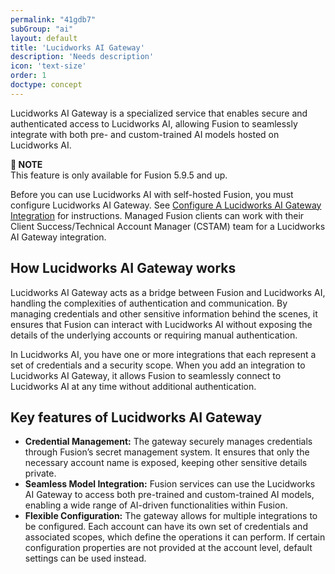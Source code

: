 ```yaml
---
permalink: "41gdb7"
subGroup: "ai"
layout: default
title: 'Lucidworks AI Gateway'
description: 'Needs description'
icon: 'text-size'
order: 1
doctype: concept
---
```


Lucidworks AI Gateway is a specialized service that enables secure and authenticated access to Lucidworks AI, allowing Fusion to seamlessly integrate with both pre- and custom-trained AI models hosted on Lucidworks AI.

**📌 NOTE**\
This feature is only available for Fusion 5.9.5 and up.

Before you can use Lucidworks AI with self-hosted Fusion, you must configure Lucidworks AI Gateway.
See [Configure A Lucidworks AI Gateway Integration](/how-to/y6euxl/configure-a-lucidworks-ai-gateway-integration) for instructions.
Managed Fusion clients can work with their Client Success/Technical Account Manager (CSTAM) team for a Lucidworks AI Gateway integration.

## How Lucidworks AI Gateway works

Lucidworks AI Gateway acts as a bridge between Fusion and Lucidworks AI, handling the complexities of authentication and communication.
By managing credentials and other sensitive information behind the scenes, it ensures that Fusion can interact with Lucidworks AI without exposing the details of the underlying accounts or requiring manual authentication.

In Lucidworks AI, you have one or more integrations that each represent a set of credentials and a security scope.
When you add an integration to Lucidworks AI Gateway, it allows Fusion to seamlessly connect to Lucidworks AI at any time without additional authentication.

## Key features of Lucidworks AI Gateway

* **Credential Management:**
The gateway securely manages credentials through Fusion’s secret management system. 
It ensures that only the necessary account name is exposed, keeping other sensitive details private.
* **Seamless Model Integration:**
Fusion services can use the Lucidworks AI Gateway to access both pre-trained and custom-trained AI models, enabling a wide range of AI-driven functionalities within Fusion.
* **Flexible Configuration:** 
The gateway allows for multiple integrations to be configured.
Each account can have its own set of credentials and associated scopes, which define the operations it can perform.
If certain configuration properties are not provided at the account level, default settings can be used instead.
